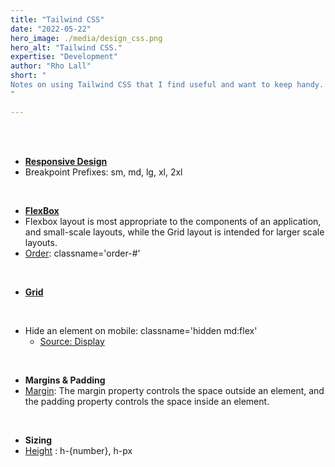 ```yaml
---
title: "Tailwind CSS"
date: "2022-05-22"
hero_image: ./media/design_css.png
hero_alt: "Tailwind CSS."
expertise: "Development"
author: "Rho Lall"
short: "
Notes on using Tailwind CSS that I find useful and want to keep handy. 
"

---
```

<br/>
<br/>

- [**Responsive Design**](https://tailwindcss.com/docs/responsive-design)
- Breakpoint Prefixes: sm, md, lg, xl, 2xl
<br/>

- [**FlexBox**](https://css-tricks.com/snippets/css/a-guide-to-flexbox/)
- Flexbox layout is most appropriate to the components of an application, and small-scale layouts, while the Grid layout is intended for larger scale layouts.
- [Order](https://tailwindcss.com/docs/order): classname='order-#'
<br/>

- [**Grid**](https://css-tricks.com/snippets/css/complete-guide-grid/)
<br/>

- Hide an element on mobile: classname='hidden md:flex'
    - [Source: Display](https://tailwindcss.com/docs/display)

<br/>

- **Margins & Padding**
- [Margin](https://tailwindcss.com/docs/margin): The margin property controls the space outside an element, and the padding property controls the space inside an element.
<br/>

- **Sizing**
- [Height](https://tailwindcss.com/docs/height) : h-{number}, h-px


